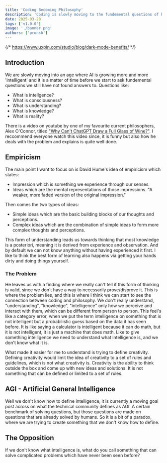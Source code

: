 ```yaml
---
title: 'Coding Becoming Philosophy'
description: 'Coding is slowly moving to the fundemental questions of how we percieve existence, knowledge and even reality.'
date: 2025-03-28
tags: ['v1.0.0']
image: './banner.png'
authors: ['pronsh']
---
```


{/* https://www.uxpin.com/studio/blog/dark-mode-benefits/ */}

## Introduction

We are slowly moving into an age where AI is growing more and more &apos;intelligent&apos; and it is a matter of time before we start to ask fundemental questions we still have not found answers to. Questions like:

- What is intellgence?
- What is consciousness?
- What is understanding?
- What is knowledge?
- What is reality?

There is a video on youtube by one of my favourite current philosophers, Alex O&apos;Connor, titled [&quot;Why Can&apos;t ChatGPT Draw a Full Glass of Wine?&quot;](https://www.youtube.com/watch?v=160F8F8mXlo).
I reccommend everyone watch this video since, it is funny but also how he deals with the problem and explains is quite well done.

## Empiricism

The main point I want to focus on is David Hume&apos;s idea of empiricism which states:

- Impression which is something we experience through our senses.
- Ideas which are the mental representations of those impressions. &quot;A weaker, more faded version of the original impression.&quot;

Then comes the two types of ideas:

- Simple ideas which are the basic building blocks of our thoughts and perceptions.
- Complex ideas which are the combination of simple ideas to form more complex thoughts and perceptions.

This form of understanding leads us towards thinking that most knowledge is a posteriori, meaning it is derived from experience and observation. And by default we can not know anything without having experienced it first. I like to think the best form of learning also happens via getting your hands dirty and doing things yourself.

### The Problem

He leaves us with a finding where we really can&apos;t tell if this form of thinking is valid, since we don&apos;t have a way to necessarily prove/disprove it. This is where the problem lies, and this is where I think we can start to see the connection between coding and philosophy.
We don&apos;t really understand, &quot;understanding&quot;, &quot;knowledge&quot;, &quot;intelligence&quot; only how we perceive and interact with them, which can be different from person to person.
This feel&apos;s like a category error, when we put the term intelligence on something that is not intelligent but a probabilistic guess based on the data it has seen before. It is like saying a calculator is intelligent because it can do math, but it is not intelligent, it is just a machine that does math.
Like to give something intelligence we need to understand what intelligence is, and we don&apos;t know what it is.

What made it easier for me to understand is trying to define creativity. Defining creativity would limit the idea of creativity to a set of rules and guidelines, which is not what creativity is. Creativity is the ability to think outside the box and come up with new ideas and solutions. It is not something that can be defined or limited to a set of rules.

## AGI - Artificial General Intelligence

Well we don&apos;t know how to define intelligence, it is currently a moving goal post across on what the technical community defines as AGI. A certain benchmark of solving questions, but those questions are made on questions that are already solved by humans. So it is a bit of a paradox, where we are trying to create something that we don&apos;t know how to define.

## The Opposition

If we don&apos;t know what intelligence is, what do you call something that can solve complicated problems which have never been seen before?
